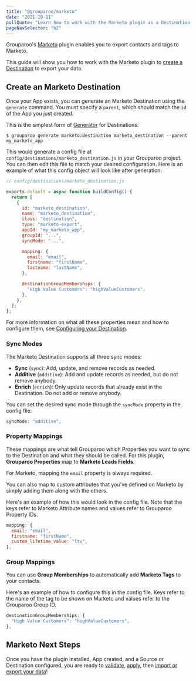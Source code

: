 ```yaml
---
title: "@grouparoo/marketo"
date: "2021-10-11"
pullQuote: "Learn how to work with the Marketo plugin as a Destination."
pageNavSelector: "h2"
---
```


<PluginDocsLinks plugin="Marketo" />

Grouparoo's [Marketo](https://www.marketo.com/) plugin enables you to export contacts and tags to Marketo.

This guide will show you how to work with the Marketo plugin to [create a Destination](#create-an-marketo-destination) to export your data.

<PluginDocsInstallation plugin="Marketo" />

<PluginDocsCreateApp plugin="Marketo" />

<ValidateAndApplyConfig headingLevel="h3" />

## Create an Marketo Destination

Once your App exists, you can generate an Marketo Destination using the `generate` command. You must specify a `parent`, which should match the `id` of the App you just created.

This is the simplest form of [Generator](/docs/getting-started/product-concepts#generator) for Destinations:

```
$ grouparoo generate marketo:destination marketo_destination --parent my_marketo_app
```

This would generate a config file at `config/destinations/marketo_destination.js` in your Grouparoo project. You can then edit this file to match your desired configuration. Here is an example of what this config object will look like after generation:

```js
// config/destinations/marketo_destination.js

exports.default = async function buildConfig() {
  return [
    {
      id: "marketo_destination",
      name: "marketo_destination",
      class: "destination",
      type: "marketo-export",
      appId: "my_marketo_app",
      groupId: "...",
      syncMode: "...",

      mapping: {
        email: "email",
        firstname: "firstName",
        lastname: "lastName",
      },

      destinationGroupMemberships: {
        "High Value Customers": "highValueCustomers",
      },
    },
  ];
};
```

For more information on what all these properties mean and how to configure them, see [Configuring your Destination](/docs/config/code-config/destinations#configuring-your-destination).

### Sync Modes

The Marketo Destination supports all three sync modes:

- **Sync** (`sync`): Add, update, and remove records as needed.
- **Additive** (`additive`): Add and update records as needed, but do not remove anybody.
- **Enrich** (`enrich`): Only update records that already exist in the Destination. Do not add or remove anybody.

You can set the desired sync mode through the `syncMode` property in the config file:

```js
syncMode: "additive",
```

### Property Mappings

These mappings are what tell Grouparoo which Properties you want to sync to the Destination and what they should be called. For this plugin, **Grouparoo Properties** map to **Marketo Leads Fields**.

For Marketo, mapping the `email` property is always required.

You can also map to custom attributes that you've defined on Marketo by simply adding them along with the others.

Here's an example of how this would look in the config file. Note that the keys refer to Marketo Attribute names and values refer to Grouparoo Property IDs.

```js
mapping: {
  email: "email",
  firstname: "firstName",
  custom_lifetime_value: "ltv",
},
```

### Group Mappings

You can use **Group Memberships** to automatically add **Marketo Tags** to your contacts.

Here's an example of how to configure this in the config file. Keys refer to the name of the tag to be shown on Marketo and values refer to the Grouparoo Group ID.

```js
destinationGroupMemberships: {
  "High Value Customers": "highValueCustomers",
},
```

## Marketo Next Steps

Once you have the plugin installed, App created, and a Source or Destination configured, you are ready to [validate](/docs/cli/config#validate), [apply](/docs/cli/config#apply), then [import or export your data](/docs/cli/run#run)!
